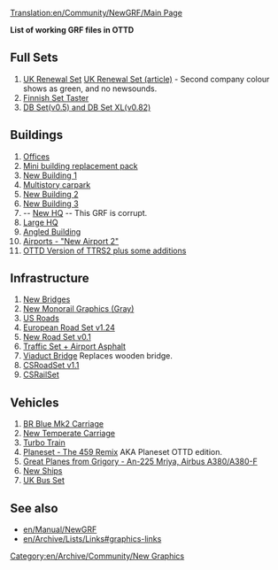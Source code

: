 [[Translation:en/Community/NewGRF/Main Page]]
[[Category:en/Archive/Community/New Graphics]]

'''List of working GRF files in OTTD'''

== Full Sets ==

# [http://www.pikkarail.com/ttdp/ukrs/index.htm UK Renewal Set] [[en/Community/NewGRF/UK Renewal Set|UK Renewal Set (article)]] - Second company colour shows as green, and no newsounds.
# [http://www.users.tt-forums.net/finnish/Downloads.html Finnish Set Taster]
# [http://www.ewetel.net/~michael.blunck/ttd/download.html DB Set(v0.5) and DB Set XL(v0.82)]


== Buildings ==

# [http://www.bornacorn.com/Offices.zip Offices]
# [http://www.bornacorn.com/brp.zip Mini building replacement pack]
# [http://www.bornacorn.com/newoffice3.zip New Building 1]
# [http://www.bornacorn.com/mscp.rar Multistory carpark]
# [http://www.bornacorn.com/office.zip New Building 2]
# [http://www.bornacorn.com/newofficebuilding.zip New Building 3]
# -- [http://www.bornacorn.com/newhq.rar New HQ] -- This GRF is corrupt.
# [http://www.bornacorn.com/bighq.rar Large HQ]
# [http://www.bornacorn.com/anglebuilding.zip Angled Building]
# [http://www.tt-terminal.co.uk/downloads.shtml  Airports - "New Airport 2"]
# [http://www.tt-forums.net/viewtopic.php?t=20781 OTTD Version of TTRS2 plus some additions]

== Infrastructure ==

# [http://www.tt-forums.net/viewtopic.php?p=203935#203935 New Bridges]
# [http://george.zernebok.net/newgrf/newgrf.html New Monorail Graphics (Gray)]
# [http://www.as-st.com/ttd/newusa/files/usroadsw.zip US Roads]
# [http://www.tt-forums.net/viewtopic.php?p=229255#229255 European Road Set v1.24]
# [http://www.bornacorn.com/downloads.shtml New Road Set v0.1]
# [http://users2.tt-forums.net/ttdur/ttdur.htm Traffic Set + Airport Asphalt]
# [http://www.tt-forums.net/viewtopic.php?t=23489 Viaduct Bridge] Replaces wooden bridge.
# [http://ttd.tycoonez.com/?id=44 CSRoadSet v1.1]
# [http://ttd.tycoonez.com/?id=100 CSRailSet ]


== Vehicles ==

# [http://www.bornacorn.com/news/mk2.grf BR Blue Mk2 Carriage]
# [http://www.bornacorn.com/newcarriagew.zip  New Temperate Carriage]
# [http://www.bornacorn.com/lakie/turbotrain/turbotrainw.grf Turbo Train]
# [http://www.as-st.com/ttd/planes/files/planesetottd.zip Planeset - The 459 Remix] AKA Planeset OTTD edition.
# [http://forums.ttdrussia.net/viewtopic.php?t=435 Great Planes from Grigory - An-225 Mriya, Airbus A380/A380-F]
# [http://www.ttdpatch.net/newgrf/20/newshipsw.zip New Ships]
# [http://www.tt-forums.net/viewtopic.php?t=15429 UK Bus Set]

== See also ==
* [[en/Manual/NewGRF]]
* [[en/Archive/Lists/Links#graphics-links]]